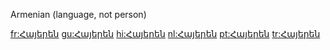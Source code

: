 Armenian (language, not person)

[[fr:Հայերեն]]
[[gu:Հայերեն]]
[[hi:Հայերեն]]
[[nl:Հայերեն]]
[[pt:Հայերեն]]
[[tr:Հայերեն]]